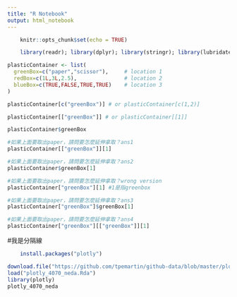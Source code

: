 ```yaml
---
title: "R Notebook"
output: html_notebook
---
```

```r
	knitr::opts_chunk$set(echo = TRUE)
```
	
```r
	library(readr); library(dplyr); library(stringr); library(lubridate)
```

```r
plasticContainer <- list(
  greenBox=c("paper","scissor"),     # location 1
  redBox=c(1L,3L,2.5),               # location 2
  blueBox=c(TRUE,FALSE,TRUE,TRUE)    # location 3
)
```

```r
plasticContainer[c("greenBox")] # or plasticContainer[c(1,2)]
```

```r
plasticContainer[["greenBox"]] # or plasticContainer[[1]]
```

```r
plasticContainer$greenBox
```

```r
#如果上面要取出paper，請問要怎麼延伸拿取？ans1
plasticContainer[["greenBox"]][1]
```

```r
#如果上面要取出paper，請問要怎麼延伸拿取？ans2
plasticContainer$greenBox[1]
```
```r
#如果上面要取出paper，請問要怎麼延伸拿取？wrong version
plasticContainer["greenBox"][1] #1是指greenbox
```

```r
#如果上面要取出paper，請問要怎麼延伸拿取？ans3
plasticContainer["greenBox"]$greenBox[1]
```

```r
#如果上面要取出paper，請問要怎麼延伸拿取？ans4
plasticContainer["greenBox"][["greenBox"]][1]
```
#我是分隔線
```r
	install.packages("plotly")
```

```r
download.file("https://github.com/tpemartin/github-data/blob/master/plotly_4070_neda.Rda?raw=true",destfile = "plotly_4070_neda.Rda")
load("plotly_4070_neda.Rda")
library(plotly)
plotly_4070_neda
```







